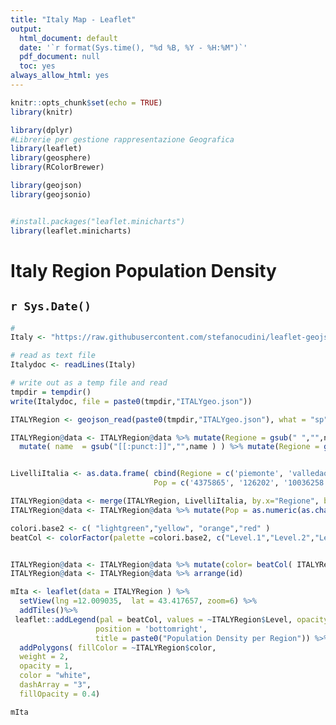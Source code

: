 ```yaml
---
title: "Italy Map - Leaflet"
output:
  html_document: default
  date: '`r format(Sys.time(), "%d %B, %Y - %H:%M")`'
  pdf_document: null
  toc: yes
always_allow_html: yes
---
```


```r
knitr::opts_chunk$set(echo = TRUE)
library(knitr)

library(dplyr)
#Librerie per gestione rappresentazione Geografica
library(leaflet)
library(geosphere)
library(RColorBrewer)

library(geojson)
library(geojsonio)


#install.packages("leaflet.minicharts")
library(leaflet.minicharts)
```

# Italy Region Population Density
## `r Sys.Date()`

```r
# 
Italy <- "https://raw.githubusercontent.com/stefanocudini/leaflet-geojson-selector/master/examples/italy-regions.json"

# read as text file
Italydoc <- readLines(Italy)

# write out as a temp file and read
tmpdir = tempdir()
write(Italydoc, file = paste0(tmpdir,"ITALYgeo.json"))

ITALYRegion <- geojson_read(paste0(tmpdir,"ITALYgeo.json"), what = "sp")

ITALYRegion@data <- ITALYRegion@data %>% mutate(Regione = gsub(" ","",name ) ) %>% 
  mutate( name  = gsub("[[:punct:]]","",name ) ) %>% mutate(Regione = gsub(" ","",name ) )


LivelliItalia <- as.data.frame( cbind(Regione = c('piemonte', 'valledaosta', 'lombardia', 'trentinoaltoadigesudtirol', 'veneto', 'friuliveneziagiulia', 'liguria', 'emiliaromagna', 'toscana', 'umbria', 'marche', 'lazio', 'abruzzo', 'molise', 'campania', 'puglia', 'basilicata', 'calabria', 'sicilia', 'sardegna'),
                                Pop = c('4375865', '126202', '10036258', '1067648', '4905037', '1215538', '1556981', '4452629', '3736968', '884640', '1531753', '5896693', '1315196', '308493', '5826860', '4048242', '567118', '1956687', '5026989', '1648176') ) )

ITALYRegion@data <- merge(ITALYRegion, LivelliItalia, by.x="Regione", by.y="Regione", all.x = TRUE)
ITALYRegion@data <- ITALYRegion@data %>% mutate(Pop = as.numeric(as.character(Pop)) , area = as.numeric(area) ) %>% mutate(density = Pop/area ) %>% mutate(Level=  cut(density, breaks=4, labels = c("Level.1","Level.2","Level.3","Level.4")))

colori.base2 <- c( "lightgreen","yellow", "orange","red" )
beatCol <- colorFactor(palette =colori.base2, c("Level.1","Level.2","Level.3","Level.4"),  domain=ITALYRegion@data$Level)


ITALYRegion@data <- ITALYRegion@data %>% mutate(color= beatCol( ITALYRegion$Level))
ITALYRegion@data <- ITALYRegion@data %>% arrange(id)

mIta <- leaflet(data = ITALYRegion ) %>%
  setView(lng =12.009035,  lat = 43.417657, zoom=6) %>% 
  addTiles()%>%
 leaflet::addLegend(pal = beatCol, values = ~ITALYRegion$Level, opacity = 0.7,
                   position = 'bottomright', 
                   title = paste0("Population Density per Region")) %>% 
  addPolygons( fillColor = ~ITALYRegion$color,
  weight = 2,
  opacity = 1,
  color = "white",
  dashArray = "3",
  fillOpacity = 0.4)

mIta

```
